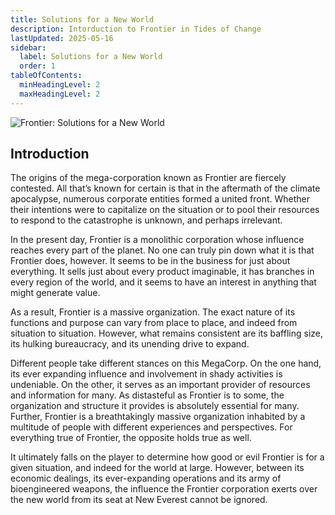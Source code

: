 ```yaml
---
title: Solutions for a New World
description: Intorduction to Frontier in Tides of Change
lastUpdated: 2025-05-16
sidebar:
  label: Solutions for a New World
  order: 1
tableOfContents:
  minHeadingLevel: 2
  maxHeadingLevel: 2
---
```


![Frontier: Solutions for a New World](../../../assets/frontier/frontier.png)

## Introduction

The origins of the mega-corporation known as Frontier are fiercely contested. All that’s known for certain is that in the aftermath of the climate apocalypse, numerous corporate entities formed a united front. Whether their intentions were to capitalize on the situation or to pool their resources to respond to the catastrophe is unknown, and perhaps irrelevant.

In the present day, Frontier is a monolithic corporation whose influence reaches every part of the planet. No one can truly pin down what it is that Frontier does, however. It seems to be in the business for just about everything. It sells just about every product imaginable, it has branches in every region of the world, and it seems to have an interest in anything that might generate value.

As a result, Frontier is a massive organization. The exact nature of its functions and purpose can vary from place to place, and indeed from situation to situation. However, what remains consistent are its baffling size, its hulking bureaucracy, and its unending drive to expand.

Different people take different stances on this MegaCorp. On the one hand, its ever expanding influence and involvement in shady activities is undeniable. On the other, it serves as an important provider of resources and information for many. As distasteful as Frontier is to some, the organization and structure it provides is absolutely essential for many. Further, Frontier is a breathtakingly massive organization inhabited by a multitude of people with different experiences and perspectives. For everything true of Frontier, the opposite holds true as well.

It ultimately falls on the player to determine how good or evil Frontier is for a given situation, and indeed for the world at large. However, between its economic dealings, its ever-expanding operations and its army of bioengineered weapons, the influence the Frontier corporation exerts over the new world from its seat at New Everest cannot be ignored.
